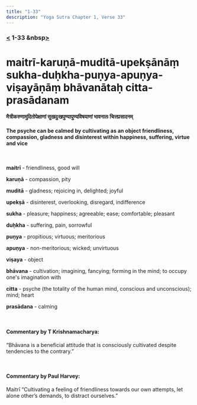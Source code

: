 ```yaml
---
title: "1-33"
description: "Yoga Sutra Chapter 1, Verse 33"
---
```


### [<](/Chapter-1/1-32) 1-33 &nbsp[>](/Chapter-1/1-34/)

# maitrī-karuṇā-muditā-upekṣānāṃ sukha-duḥkha-puṇya-apuṇya-viṣayāṇāṃ bhāvanātaḥ citta-prasādanam

#### मैत्रीकरुणामुदितोपेक्षाणां सुखदुःखपुण्यापुण्यविषयाणां भावनातः चित्तप्रसादनम्

#### The psyche can be calmed by cultivating as an object friendliness, compassion, gladness and disinterest within happiness, suffering, virtue and vice

<br />

**maitrī** - friendliness, good will <br />

**karuṇā** - compassion, pity <br />

**muditā** - gladness; rejoicing in, delighted; joyful <br />

**upekṣā** - disinterest, overlooking, disregard, indifference <br />

**sukha** - pleasure; happiness; agreeable; ease; comfortable; pleasant <br />

**duḥkha** - suffering, pain, sorrowful <br />

**puṇya** - propitious; virtuous; meritorious <br />

**apuṇya** - non-meritorious; wicked; unvirtuous <br />

**viṣaya** - object <br />

**bhāvana** - cultivation; imagining, fancying; forming in the mind; to occupy one's imagination with <br />

**citta** - psyche (the totality of the human mind, conscious and unconscious); mind; heart <br />

**prasādana** - calming <br />

<br />

#### Commentary by T Krishnamacharya:

“Bhāvana is a beneficial attitude
that is consciously cultivated
despite tendencies to the contrary.”

<br />

#### Commentary by Paul Harvey:

Maitrī
“Cultivating a feeling of friendliness
towards our own attempts,
let alone other’s demands,
to distract ourselves.”
